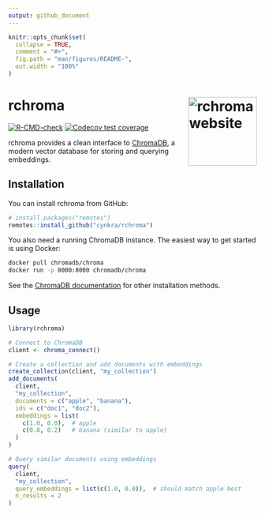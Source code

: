 ```yaml
---
output: github_document
---
```


```r
knitr::opts_chunk$set(
  collapse = TRUE,
  comment = "#>",
  fig.path = "man/figures/README-",
  out.width = "100%"
)
```

# rchroma <a href="https://cynkra.github.io/rchroma/"><img src="man/figures/logo.png" align="right" height="139" alt="rchroma website" /></a>

<!-- badges: start -->
[![R-CMD-check](https://github.com/cynkra/rchroma/actions/workflows/R-CMD-check.yaml/badge.svg)](https://github.com/cynkra/rchroma/actions/workflows/R-CMD-check.yaml)
[![Codecov test coverage](https://codecov.io/gh/cynkra/rchroma/branch/main/graph/badge.svg)](https://app.codecov.io/gh/cynkra/rchroma?branch=main)
<!-- badges: end -->

rchroma provides a clean interface to [ChromaDB](https://www.trychroma.com/), a modern vector database for storing and querying embeddings.

## Installation

You can install rchroma from GitHub:

```r
# install.packages("remotes")
remotes::install_github("cynkra/rchroma")
```

You also need a running ChromaDB instance. The easiest way to get started is using Docker:

```bash
docker pull chromadb/chroma
docker run -p 8000:8000 chromadb/chroma
```

See the [ChromaDB documentation](https://docs.trychroma.com/docs/overview/introduction) for other installation methods.

## Usage

```r
library(rchroma)

# Connect to ChromaDB
client <- chroma_connect()

# Create a collection and add documents with embeddings
create_collection(client, "my_collection")
add_documents(
  client,
  "my_collection",
  documents = c("apple", "banana"),
  ids = c("doc1", "doc2"),
  embeddings = list(
    c(1.0, 0.0),  # apple
    c(0.8, 0.2)   # banana (similar to apple)
  )
)

# Query similar documents using embeddings
query(
  client,
  "my_collection",
  query_embeddings = list(c(1.0, 0.0)),  # should match apple best
  n_results = 2
)
```